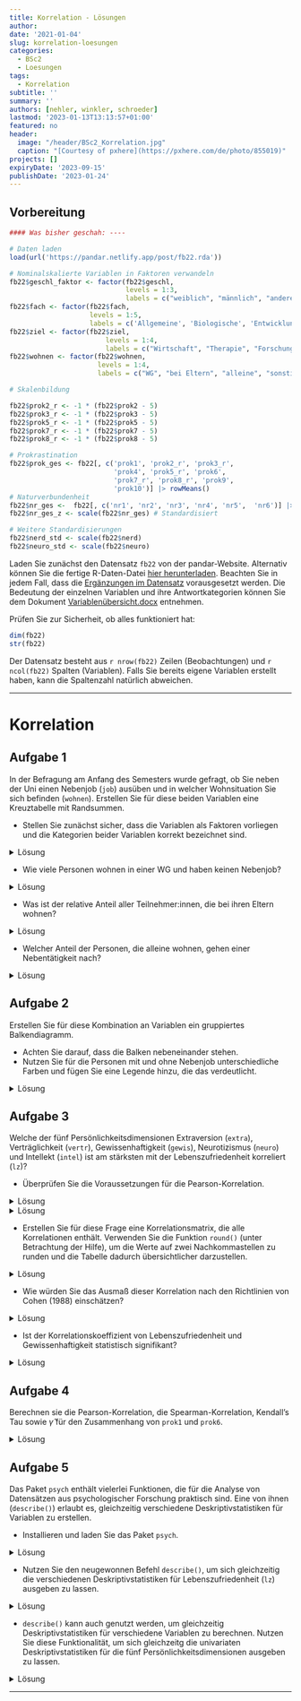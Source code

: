 ```yaml
---
title: Korrelation - Lösungen
author: 
date: '2021-01-04'
slug: korrelation-loesungen
categories:
  - BSc2
  - Loesungen
tags:
  - Korrelation
subtitle: ''
summary: ''
authors: [nehler, winkler, schroeder]
lastmod: '2023-01-13T13:13:57+01:00'
featured: no
header:
  image: "/header/BSc2_Korrelation.jpg"
  caption: "[Courtesy of pxhere](https://pxhere.com/de/photo/855019)"
projects: []
expiryDate: '2023-09-15'
publishDate: '2023-01-24'
---
```


## Vorbereitung

```r
#### Was bisher geschah: ----

# Daten laden
load(url('https://pandar.netlify.app/post/fb22.rda'))  

# Nominalskalierte Variablen in Faktoren verwandeln
fb22$geschl_faktor <- factor(fb22$geschl,
                             levels = 1:3,
                             labels = c("weiblich", "männlich", "anderes"))
fb22$fach <- factor(fb22$fach,
                    levels = 1:5,
                    labels = c('Allgemeine', 'Biologische', 'Entwicklung', 'Klinische', 'Diag./Meth.'))
fb22$ziel <- factor(fb22$ziel,
                        levels = 1:4,
                        labels = c("Wirtschaft", "Therapie", "Forschung", "Andere"))
fb22$wohnen <- factor(fb22$wohnen, 
                      levels = 1:4, 
                      labels = c("WG", "bei Eltern", "alleine", "sonstiges"))

# Skalenbildung

fb22$prok2_r <- -1 * (fb22$prok2 - 5)
fb22$prok3_r <- -1 * (fb22$prok3 - 5)
fb22$prok5_r <- -1 * (fb22$prok5 - 5)
fb22$prok7_r <- -1 * (fb22$prok7 - 5)
fb22$prok8_r <- -1 * (fb22$prok8 - 5)

# Prokrastination
fb22$prok_ges <- fb22[, c('prok1', 'prok2_r', 'prok3_r',
                          'prok4', 'prok5_r', 'prok6',
                          'prok7_r', 'prok8_r', 'prok9', 
                          'prok10')] |> rowMeans()
# Naturverbundenheit
fb22$nr_ges <-  fb22[, c('nr1', 'nr2', 'nr3', 'nr4', 'nr5',  'nr6')] |> rowMeans()
fb22$nr_ges_z <- scale(fb22$nr_ges) # Standardisiert

# Weitere Standardisierungen
fb22$nerd_std <- scale(fb22$nerd)
fb22$neuro_std <- scale(fb22$neuro)

```

Laden Sie zunächst den Datensatz `fb22` von der pandar-Website. Alternativ können Sie die fertige R-Daten-Datei [<i class="fas fa-download"></i> hier herunterladen](/post/fb22.rda). Beachten Sie in jedem Fall, dass die [Ergänzungen im Datensatz](/post/gruppenvergleiche-abhaengig/#prep) vorausgesetzt werden. Die Bedeutung der einzelnen Variablen und ihre Antwortkategorien können Sie dem Dokument [Variablenübersicht.docx](/post/variablen.pdf) entnehmen.

Prüfen Sie zur Sicherheit, ob alles funktioniert hat: 

```r
dim(fb22)
str(fb22)
```

Der Datensatz besteht aus `r nrow(fb22)` Zeilen (Beobachtungen) und `r ncol(fb22)` Spalten (Variablen). Falls Sie bereits eigene Variablen erstellt haben, kann die Spaltenzahl natürlich abweichen.


***
# Korrelation

## Aufgabe 1

In der Befragung am Anfang des Semesters wurde gefragt, ob Sie neben der Uni einen Nebenjob (`job`) ausüben und in welcher Wohnsituation Sie sich befinden (`wohnen`). Erstellen Sie für diese beiden Variablen eine Kreuztabelle mit Randsummen.

-   Stellen Sie zunächst sicher, dass die Variablen als Faktoren vorliegen und die Kategorien beider Variablen korrekt bezeichnet sind.

<details>

<summary>Lösung</summary>

Zunächst können wir überprüfen, ob die Variablen als Fakto vorliegen.

```r
#Labels
is.factor(fb22$job)
is.factor(fb22$wohnen)
```

Wenn Sie die Datensatzvorbereitung aus dem Skript kopiert haben, sollte `wohnen` bereits ein Faktor sein. Also müssen nur `job` in einen Faktor verwandeln.

```r
#Labels
fb22$job <- factor(fb22$job, levels = c(1, 2),
  labels = c('nein', 'ja'))

str(fb22$job)
```

Für den Fall, dass `wohnen` noch kein Faktor im Datensatz war, kann folgender Code durchgeführt werden. Achten Sie aber drauf, dass dieser Befehl auf eine Variable nicht angewendet werden sollte, wenn diese bereits ein Faktor ist. Ansonsten kommt es zu dem Fehler, dass die Variable keine Informationen mehr enthält.

```r
#Labels
fb22$wohnen <- factor(fb22$wohnen, levels = 1:4,
     label = c('WG', 'bei Eltern', 'alleine', 'sonstiges'))
```

Die Variable sieht dann folgendermaßen aus.

```r
str(fb22$wohnen)
```

</details>

-   Wie viele Personen wohnen in einer WG und haben keinen Nebenjob?

<details>

<summary>Lösung</summary>

```r
# Kreuztabelle absolut
tab <- table(fb22$job, fb22$wohnen)
addmargins(tab)
```

`r tab[1,1]` Personen wohnen in einer WG und haben keinen Nebenjob.

</details>

-   Was ist der relative Anteil aller Teilnehmer:innen, die bei ihren Eltern wohnen?

<details>

<summary>Lösung</summary>

```r
# Relative Häufigkeiten, mit Randsummen
addmargins(prop.table(tab))
```

`r round(addmargins(prop.table(tab))[3,2]*100,2)`% aller Teilnehmer:innen wohnen bei ihren Eltern.

</details>

-   Welcher Anteil der Personen, die alleine wohnen, gehen einer Nebentätigkeit nach?

<details>

<summary>Lösung</summary>

```r
# Relative Häufigkeiten, an wohnen normiert
prop.table(tab, 2)
```

`r round(prop.table(tab, 2)[2,3]*100,2)`% aller Teilnehmer:innen, die alleine wohnen, gehen einer Nebentätigkeit nach.

</details>

## Aufgabe 2

Erstellen Sie für diese Kombination an Variablen ein gruppiertes Balkendiagramm.

-   Achten Sie darauf, dass die Balken nebeneinander stehen.
-   Nutzen Sie für die Personen mit und ohne Nebenjob unterschiedliche Farben und fügen Sie eine Legende hinzu, die das verdeutlicht.

<details>

<summary>Lösung</summary>

```r
# Gruppiertes Balkendiagramm
barplot(tab,
  beside = TRUE,             # nebeneinander
  col = c('blue', 'orange'), # Farben definieren: Blau und Orange
  legend = rownames(tab))    # Legende einfuegen
```

</details>

## Aufgabe 3

Welche der fünf Persönlichkeitsdimensionen Extraversion (`extra`), Verträglichkeit (`vertr`), Gewissenhaftigkeit (`gewis`), Neurotizismus (`neuro`) und Intellekt (`intel`) ist am stärksten mit der Lebenszufriedenheit korreliert (`lz`)?

-   Überprüfen Sie die Voraussetzungen für die Pearson-Korrelation.

<details>

<summary>Lösung</summary>

**Voraussetzungen Pearson-Korrelation:**

1.  Skalenniveau: intervallskalierte Daten $\rightarrow$ ok\
2.  Linearität: Zusammenhang muss linear sein $\rightarrow$ Grafische überprüfung (Scatterplot)

```r
# Scatterplot
plot(fb22$extra, fb22$lz, 
  xlim = c(0, 6), ylim = c(0, 7), pch = 19)

plot(fb22$vertr, fb22$lz, 
  xlim = c(0, 6), ylim = c(0, 7), pch = 19)

plot(fb22$gewis, fb22$lz, 
  xlim = c(0, 6), ylim = c(0, 7), pch = 19)

plot(fb22$neuro, fb22$lz, 
  xlim = c(0, 6), ylim = c(0, 7), pch = 19)

plot(fb22$intel, fb22$lz, 
  xlim = c(0, 6), ylim = c(0, 7), pch = 19)
```

</details>

<details>

<summary>Lösung</summary>

3.  Normalverteilung $\rightarrow$ QQ-Plot, Histogramm oder Shapiro-Wilk-Test

```r
#QQ
qqnorm(fb22$extra)
qqline(fb22$extra)

qqnorm(fb22$vertr)
qqline(fb22$vertr)

qqnorm(fb22$gewis)
qqline(fb22$gewis)

qqnorm(fb22$neuro)
qqline(fb22$neuro)

qqnorm(fb22$intel)
qqline(fb22$intel)

qqnorm(fb22$lz)
qqline(fb22$lz)

#Histogramm
hist(fb22$extra, prob = T, ylim = c(0, 1))
curve(dnorm(x, mean = mean(fb22$extra, na.rm = T), sd = sd(fb22$extra, na.rm = T)), col = "blue", add = T)  

hist(fb22$vertr, prob = T, ylim = c(0, 1))
curve(dnorm(x, mean = mean(fb22$vertr, na.rm = T), sd = sd(fb22$vertr, na.rm = T)), col = "blue", add = T)  

hist(fb22$gewis, prob = T, ylim = c(0, 1))
curve(dnorm(x, mean = mean(fb22$gewis, na.rm = T), sd = sd(fb22$gewis, na.rm = T)), col = "blue", add = T)  

hist(fb22$neuro, prob = T, ylim = c(0, 1))
curve(dnorm(x, mean = mean(fb22$neuro, na.rm = T), sd = sd(fb22$neuro, na.rm = T)), col = "blue", add = T)  

hist(fb22$intel, prob = T, ylim = c(0, 1))
curve(dnorm(x, mean = mean(fb22$intel, na.rm = T), sd = sd(fb22$intel, na.rm = T)), col = "blue", add = T)  

hist(fb22$lz, prob = T, ylim = c(0, 1))
curve(dnorm(x, mean = mean(fb22$lz, na.rm = T), sd = sd(fb22$lz, na.rm = T)), col = "blue", add = T)  

#Shapiro
shapiro.test(fb22$extra)
shapiro.test(fb22$vertr)
shapiro.test(fb22$gewis)
shapiro.test(fb22$neuro)
shapiro.test(fb22$intel)
shapiro.test(fb22$lz)


```

$p < \alpha$ $\rightarrow$ H1: Normalverteilung kann für alle Variablen außer `extra` nicht angenommen werden. Somit ist diese Voraussetzung für die meisten Variablen verletzt. Daher sollten wir fortlaufend die Rangkorrelation nach Spearman nutzen.

</details>

-   Erstellen Sie für diese Frage eine Korrelationsmatrix, die alle Korrelationen enthält. Verwenden Sie die Funktion `round()` (unter Betrachtung der Hilfe), um die Werte auf zwei Nachkommastellen zu runden und die Tabelle dadurch übersichtlicher darzustellen.

<details>
<summary>Lösung</summary>

```r
# Korrelationstabelle erstellen und runden
cor_mat <- round(cor(fb22[,c('lz', 'extra', 'vertr', 'gewis', 'neuro', 'intel')], use = 'pairwise', method = 'spearman'),2)
cor_mat
```


</details>

-   Wie würden Sie das Ausmaß dieser Korrelation nach den Richtlinien von Cohen (1988) einschätzen?

<details>

<summary>Lösung</summary>

Die größte Korrelation mit der Lebenszufriedenheit hat die Gewissenhaftigkeit. Nach den Richtlinien ist diese mit `r cor_mat[4]` einem positiven mittleren Effekt, der ungefähr 0.3 beträgt, zuzuordnen.

</details>

-   Ist der Korrelationskoeffizient von Lebenszufriedenheit und Gewissenhaftigkeit statistisch signifikant?

<details>

<summary>Lösung</summary>

```r
cor.test(fb22$lz, fb22$gewis, 
         alternative = "two.sided", 
         method = "spearman",       
         use = "complete.obs")
```

$p < \alpha$ $\rightarrow$ H1. Die Korrelation ist mit einer Irrtumswahrscheinlichkeit von 5% signifikant von 0 verschieden.

</details>

## Aufgabe 4

Berechnen sie die Pearson-Korrelation, die Spearman-Korrelation, Kendall's Tau sowie $\hat{\gamma}$ für den Zusammenhang von `prok1` und `prok6`.

<details>

<summary>Lösung</summary>

```r
library(rococo)
cor(fb22$prok1, fb22$prok6, method = "pearson")
cor(fb22$prok1, fb22$prok6, method = "spearman")
cor(fb22$prok1, fb22$prok6, method = "kendall")
rococo(fb22$prok1, fb22$prok6)
```

</details>

## Aufgabe 5

Das Paket `psych` enthält vielerlei Funktionen, die für die Analyse von Datensätzen aus psychologischer Forschung praktisch sind. Eine von ihnen (`describe()`) erlaubt es, gleichzeitig verschiedene Deskriptivstatistiken für Variablen zu erstellen.

-   Installieren und laden Sie das Paket `psych`.

<details>

<summary>Lösung</summary>

```r
# Paket installieren
install.packages('psych')
```

```r
# Paket laden
library(psych)
```

</details>

-   Nutzen Sie den neugewonnen Befehl `describe()`, um sich gleichzeitig die verschiedenen Deskriptivstatistiken für Lebenszufriedenheit (`lz`) ausgeben zu lassen.

<details>

<summary>Lösung</summary>

```r
describe(fb22$lz)
```

</details>

-   `describe()` kann auch genutzt werden, um gleichzeitig Deskriptivstatistiken für verschiedene Variablen zu berechnen. Nutzen Sie diese Funktionalität, um sich gleichzeitg die univariaten Deskriptivstatistiken für die fünf Persönlichkeitsdimensionen ausgeben zu lassen.

<details>

<summary>Lösung</summary>

```r
describe(fb22[,c("extra","vertr","gewis","neuro","intel")])
```

</details>


***
